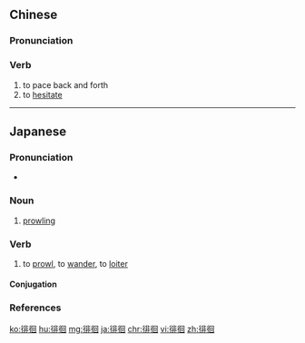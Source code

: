 ==Chinese==
{{zh-forms|alt=俳佪}}

===Pronunciation===
{{zh-pron
|m=páihuái,páihuí,2nb=variant
|ma=Zh-páihuái.ogg
|c=pui4 wui4
|mn=pâi-hôe/tw:pâi-hoâi
|cat=v
}}

===Verb===
{{zh-verb}}

# to pace back and forth
# to [[hesitate]]

{{zh-cat|Advanced}}

----

==Japanese==
{{ja-kanjitab|はい|かい|yomi=on}}

===Pronunciation===
* {{ja-pron|はいかい|y=o|acc=0|acc_ref=NHK}}

===Noun===
{{ja-noun|はいかい}}

# [[prowling]]

===Verb===
{{ja-verb-suru|はいかい}}

# to [[prowl]], to [[wander]], to [[loiter]]

====Conjugation====
{{ja-suru|徘徊|はいかい|haikai}}

===References===
<references/>

[[ko:徘徊]]
[[hu:徘徊]]
[[mg:徘徊]]
[[ja:徘徊]]
[[chr:徘徊]]
[[vi:徘徊]]
[[zh:徘徊]]